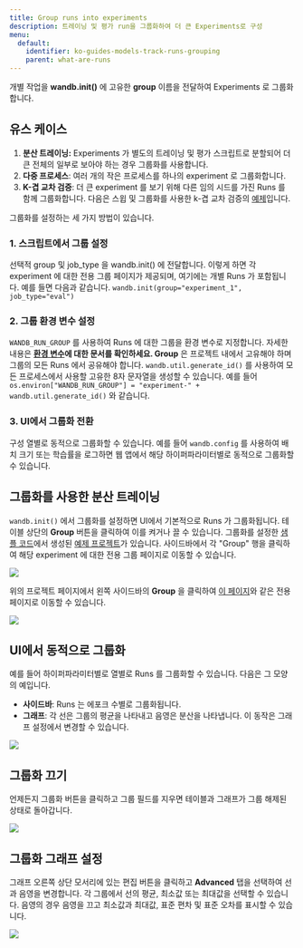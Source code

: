 ```yaml
---
title: Group runs into experiments
description: 트레이닝 및 평가 run을 그룹화하여 더 큰 Experiments로 구성
menu:
  default:
    identifier: ko-guides-models-track-runs-grouping
    parent: what-are-runs
---
```


개별 작업을 **wandb.init()** 에 고유한 **group** 이름을 전달하여 Experiments 로 그룹화합니다.

## 유스 케이스

1. **분산 트레이닝:** Experiments 가 별도의 트레이닝 및 평가 스크립트로 분할되어 더 큰 전체의 일부로 보아야 하는 경우 그룹화를 사용합니다.
2. **다중 프로세스**: 여러 개의 작은 프로세스를 하나의 experiment 로 그룹화합니다.
3. **K-겹 교차 검증**: 더 큰 experiment 를 보기 위해 다른 임의 시드를 가진 Runs 를 함께 그룹화합니다. 다음은 스윕 및 그룹화를 사용한 k-겹 교차 검증의 [예제](https://github.com/wandb/examples/tree/master/examples/wandb-sweeps/sweeps-cross-validation)입니다.

그룹화를 설정하는 세 가지 방법이 있습니다.

### 1. 스크립트에서 그룹 설정

선택적 group 및 job_type 을 wandb.init() 에 전달합니다. 이렇게 하면 각 experiment 에 대한 전용 그룹 페이지가 제공되며, 여기에는 개별 Runs 가 포함됩니다. 예를 들면 다음과 같습니다. `wandb.init(group="experiment_1", job_type="eval")`

### 2. 그룹 환경 변수 설정

`WANDB_RUN_GROUP` 를 사용하여 Runs 에 대한 그룹을 환경 변수로 지정합니다. 자세한 내용은 [**환경 변수**](/ko/models/track/environment-variables/)**에 대한 문서를 확인하세요. Group** 은 프로젝트 내에서 고유해야 하며 그룹의 모든 Runs 에서 공유해야 합니다. `wandb.util.generate_id()` 를 사용하여 모든 프로세스에서 사용할 고유한 8자 문자열을 생성할 수 있습니다. 예를 들어 `os.environ["WANDB_RUN_GROUP"] = "experiment-" + wandb.util.generate_id()` 와 같습니다.

### 3. UI에서 그룹화 전환

구성 열별로 동적으로 그룹화할 수 있습니다. 예를 들어 `wandb.config` 를 사용하여 배치 크기 또는 학습률을 로그하면 웹 앱에서 해당 하이퍼파라미터별로 동적으로 그룹화할 수 있습니다.

## 그룹화를 사용한 분산 트레이닝

`wandb.init()` 에서 그룹화를 설정하면 UI에서 기본적으로 Runs 가 그룹화됩니다. 테이블 상단의 **Group** 버튼을 클릭하여 이를 켜거나 끌 수 있습니다. 그룹화를 설정한 [샘플 코드](http://wandb.me/grouping)에서 생성된 [예제 프로젝트](https://wandb.ai/carey/group-demo?workspace=user-carey)가 있습니다. 사이드바에서 각 "Group" 행을 클릭하여 해당 experiment 에 대한 전용 그룹 페이지로 이동할 수 있습니다.

<Frame>
    <img src="/images/track/distributed_training_wgrouping_1.png"  />
</Frame>

위의 프로젝트 페이지에서 왼쪽 사이드바의 **Group** 을 클릭하여 [이 페이지](https://wandb.ai/carey/group-demo/groups/exp_5?workspace=user-carey)와 같은 전용 페이지로 이동할 수 있습니다.

<Frame>
    <img src="/images/track/distributed_training_wgrouping_2.png"  />
</Frame>

## UI에서 동적으로 그룹화

예를 들어 하이퍼파라미터별로 열별로 Runs 를 그룹화할 수 있습니다. 다음은 그 모양의 예입니다.

* **사이드바**: Runs 는 에포크 수별로 그룹화됩니다.
* **그래프**: 각 선은 그룹의 평균을 나타내고 음영은 분산을 나타냅니다. 이 동작은 그래프 설정에서 변경할 수 있습니다.

<Frame>
    <img src="/images/track/demo_grouping.png"  />
</Frame>

## 그룹화 끄기

언제든지 그룹화 버튼을 클릭하고 그룹 필드를 지우면 테이블과 그래프가 그룹 해제된 상태로 돌아갑니다.

<Frame>
    <img src="/images/track/demo_no_grouping.png"  />
</Frame>

## 그룹화 그래프 설정

그래프 오른쪽 상단 모서리에 있는 편집 버튼을 클릭하고 **Advanced** 탭을 선택하여 선과 음영을 변경합니다. 각 그룹에서 선의 평균, 최소값 또는 최대값을 선택할 수 있습니다. 음영의 경우 음영을 끄고 최소값과 최대값, 표준 편차 및 표준 오차를 표시할 수 있습니다.

<Frame>
    <img src="/images/track/demo_grouping_options_for_line_plots.gif"  />
</Frame>

